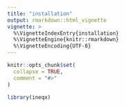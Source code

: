 ```yaml
---
title: "installation"
output: rmarkdown::html_vignette
vignette: >
  %\VignetteIndexEntry{installation}
  %\VignetteEngine{knitr::rmarkdown}
  %\VignetteEncoding{UTF-8}
---
```


```r
knitr::opts_chunk$set(
  collapse = TRUE,
  comment = "#>"
)
```

```r
library(ineqx)
```
